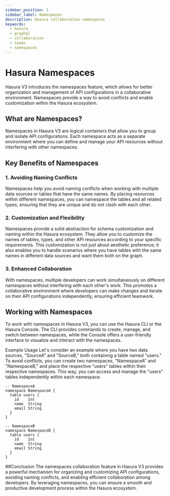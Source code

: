 ```yaml
---
sidebar_position: 1
sidebar_label: Namespaces
description: Hasura collaboration namespaces
keywords:
  - hasura
  - graphql
  - collaboration
  - teams
  - namespaces
---
```


# Hasura Namespaces

Hasura V3 introduces the namespaces feature, which allows for better organization and management of API configurations in a collaborative environment. Namespaces provide a way to avoid conflicts and enable customization within the Hasura ecosystem.

## What are Namespaces?
Namespaces in Hasura V3 are logical containers that allow you to group and isolate API configurations. Each namespace acts as a separate environment where you can define and manage your API resources without interfering with other namespaces.

## Key Benefits of Namespaces
### 1. Avoiding Naming Conflicts
Namespaces help you avoid naming conflicts when working with multiple data sources or tables that have the same names. By placing resources within different namespaces, you can namespace the tables and all related types, ensuring that they are unique and do not clash with each other.

### 2. Customization and Flexibility
Namespaces provide a solid abstraction for schema customization and naming within the Hasura ecosystem. They allow you to customize the names of tables, types, and other API resources according to your specific requirements. This customization is not just about aesthetic preference; it also enables you to handle scenarios where you have tables with the same names in different data sources and want them both on the graph.

### 3. Enhanced Collaboration
With namespaces, multiple developers can work simultaneously on different namespaces without interfering with each other's work. This promotes a collaborative environment where developers can make changes and iterate on their API configurations independently, ensuring efficient teamwork.

## Working with Namespaces
To work with namespaces in Hasura V3, you can use the Hasura CLI or the Hasura Console. The CLI provides commands to create, manage, and switch between namespaces, while the Console offers a user-friendly interface to visualize and interact with the namespaces.

Example Usage
Let's consider an example where you have two data sources, "SourceA" and "SourceB," both containing a table named "users." To avoid conflicts, you can create two namespaces, "NamespaceA" and "NamespaceB," and place the respective "users" tables within their respective namespaces. This way, you can access and manage the "users" tables independently within each namespace.

```
-- NamespaceA
namespace NamespaceA {
  table users {
    id    Int
    name  String
    email String
  }
}

-- NamespaceB
namespace NamespaceB {
  table users {
    id    Int
    name  String
    email String
  }
}
```

##Conclusion
The namespaces collaboration feature in Hasura V3 provides a powerful mechanism for organizing and customizing API configurations, avoiding naming conflicts, and enabling efficient collaboration among developers. By leveraging namespaces, you can ensure a smooth and productive development process within the Hasura ecosystem.